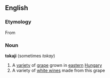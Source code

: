 {{wikipedia}}
==English==
=== Etymology ===
{{etystub}}
From {{Hung.}} [[]]
===Noun===
'''tokaji''' (sometimes ''tokay'')
#A [[variety]] of [[grape]] grown in [[eastern]] [[Hungary]]
#A variety of [[white wine]]s made from this grape